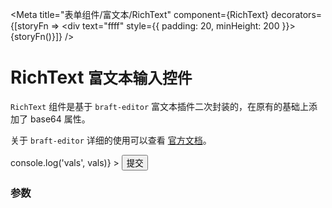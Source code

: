
<Meta
  title="表单组件/富文本/RichText"
  component={RichText}
  decorators={[storyFn => <div text="ffff" style={{ padding: 20, minHeight: 200 }}>{storyFn()}</div>]}
/>

# RichText `富文本输入控件`

`RichText` 组件是基于 `braft-editor` 富文本插件二次封装的，在原有的基础上添加了 base64 属性。

关于 `braft-editor` 详细的使用可以查看 [官方文档](https://www.yuque.com/margox/be/lzwpnr)。

<Preview>
  <Story name="index">
    <Form
      onFinish={vals => console.log('vals', vals)}
    >
      <Form.Item name="richText">
        <RichText />
      </Form.Item>
      <Button htmlType="submit">提交</Button>
    </Form>
  </Story>
</Preview>

### 参数

<Props of={RichText} />
